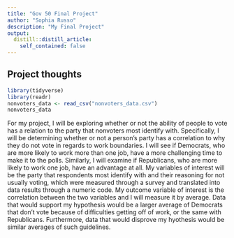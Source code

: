 ```yaml
---
title: "Gov 50 Final Project"
author: "Sophia Russo"
description: "My Final Project"
output:
  distill::distill_article:
    self_contained: false
---
```




## Project thoughts


```r
library(tidyverse)
library(readr)
nonvoters_data <- read_csv("nonvoters_data.csv")
nonvoters_data
```
For my project, I will be exploring whether or not the ability of people to vote has a relation to the party that nonvoters most identify with. Specifically, I will be determining whether or not a person's party has a correlation to why they do not vote in regards to work boundaries. I will see if Democrats, who are more likely to work more than one job, have a more challenging time to make it to the polls. Similarly, I will examine if Republicans, who are more likely to work one job, have an advantage at all. My variables of interest will be the party that respondents most identify with and their reasoning for not usually voting, which were measured through a survey and translated into data results through a numeric code. My outcome variable of interest is the correlation between the two variables and I will measure it by average. Data that would support my hypothesis would be a larger average of Democrats that don't vote because of difficulties getting off of work, or the same with Republicans. Furthermore, data that would disprove my hyothesis would be similar averages of such guidelines.

